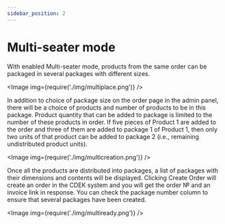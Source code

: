 ```yaml
---
sidebar_position: 2
---
```



# Multi-seater mode

With enabled Multi-seater mode, products from the same order can be packaged in several packages with different sizes.

<Image img={require('./img/multiplace.png')} />

In addition to choice of package size on the order page in the admin panel, there will be a choice of products and number of products to be in this package.
Product quantity that can be added to package is limited to the number of these products in order.
If five pieces of Product 1 are added to the order and three of them are added to package 1 of Product 1, then only two units of that product can be added to package 2 (i.e., remaining undistributed product units).

<Image img={require('./img/multicreation.png')} />

Once all the products are distributed into packages, a list of packages with their dimensions and contents will be
displayed.
Clicking Create Order will create an order in the CDEK system and you will get the order № and an
invoice link in response.
You can check the package number column to ensure that several packages have been created.

<Image img={require('./img/multiready.png')} />
